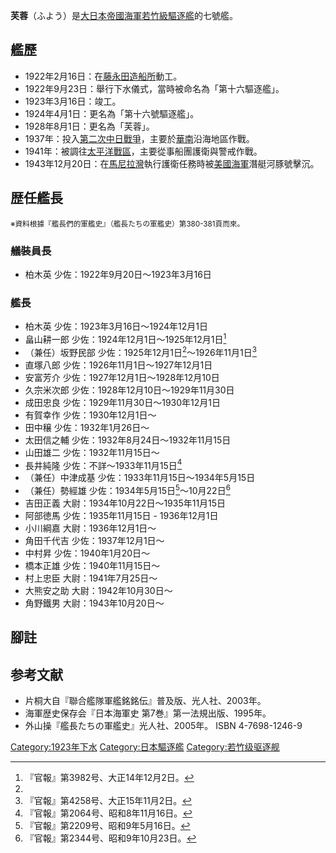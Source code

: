 {{軍艦模板
|Ship name= 芙蓉 [[File:Naval_Ensign_of_Japan.svg|20px]]<br /><small>ふよう</small>
|Ship image=[[File:Japanese_destroyer_No16_Fuyo.jpg|300px]]
|Ship caption=剛完工時的「芙蓉」（當時名為第16驅逐艦）。
|Operators={{navy|Empire of Japan|name=大日本帝國海軍|link=大日本帝國海軍}}
|Cost=
|Ship country={{flag|Empire of Japan}}
|Ship flag=
|Ship class=[[若竹級驅逐艦|若竹級驅逐艦]]
|Ship ordered=1918年度軍備計畫（[[八六艦隊案|八六艦隊案]]）
|Ship awarded=
|Ship builder=[[藤永田造船所|藤永田造船所]]
|Ship laid down=1922年2月16日
|Ship launched=1923年3月16日
|Ship christened=
|Ship commissioned=1923年8月20日
|Ship decommissioned=1944年2月5日
|Ship in service=
|Ship out of service=
|Ship reclassified=
|Ship refit=
|Ship fate=1943年12月20日於[[馬尼拉灣|馬尼拉灣]]被擊沉
|Ship motto=
|Ship nickname=
|Ship honours=
|Ship notes=
|Header caption=
|Ship displacement=標準：820噸
|Ship length=83.8公尺
|Ship beam=8.08公尺
|Ship draft=2.51公尺
|Ship power=21,500匹馬力
|Ship propulsion=齒輪減速渦輪機<br />2座2軸推進
|Ship speed=35.5節
|Ship range=
|Ship complement=
|Ship armament=*3 x 120毫米單裝艦砲
* 2 x 6.5毫米單裝機槍
* 2 x 530毫米雙聯裝魚雷發射管
|Ship armor=
}}
'''芙蓉'''（ふよう）是[[大日本帝國海軍|大日本帝國海軍]][[若竹級驅逐艦|若竹級驅逐艦]]的七號艦。

==艦歷==
*1922年2月16日：在[[藤永田造船所|藤永田造船所]]動工。
*1922年9月23日：舉行下水儀式，當時被命名為「第十六驅逐艦」。
*1923年3月16日：竣工。
*1924年4月1日：更名為「第十六號驅逐艦」。
*1928年8月1日：更名為「芙蓉」。
*1937年：投入[[第二次中日戰爭|第二次中日戰爭]]，主要於[[華南|華南]]沿海地區作戰。
*1941年：被調往[[太平洋戰區|太平洋戰區]]，主要從事船團護衛與警戒作戰。
*1943年12月20日：在[[馬尼拉灣|馬尼拉灣]]執行護衛任務時被[[美國海軍|美國海軍]]潛艇河豚號擊沉。

==歴任艦長==
<small>※資料根據『艦長們的軍艦史』（艦長たちの軍艦史）第380-381頁而來。</small>
===艤裝員長===
*柏木英 少佐：1922年9月20日～1923年3月16日
===艦長===
*柏木英 少佐：1923年3月16日～1924年12月1日 
*畠山耕一郎 少佐：1924年12月1日～1925年12月1日<ref name=kp3982>『官報』第3982号、大正14年12月2日。</ref> 
*（兼任）坂野民部 少佐：1925年12月1日<ref name=kp3982/>～1926年11月1日<ref>『官報』第4258号、大正15年11月2日。</ref> 
*直塚八郎 少佐：1926年11月1日～1927年12月1日
*安富芳介 少佐：1927年12月1日～1928年12月10日
*久宗米次郎 少佐：1928年12月10日～1929年11月30日
*成田忠良 少佐：1929年11月30日～1930年12月1日
*有賀幸作 少佐：1930年12月1日～
*田中穣 少佐：1932年1月26日～
*太田信之輔 少佐：1932年8月24日～1932年11月15日
*山田雄二 少佐：1932年11月15日～
*長井純隆 少佐：不詳～1933年11月15日<ref>『官報』第2064号、昭和8年11月16日。</ref>
*（兼任）中津成基 少佐：1933年11月15日～1934年5月15日
*（兼任）勢經雄 少佐：1934年5月15日<ref>『官報』第2209号、昭和9年5月16日。</ref>～10月22日<ref>『官報』第2344号、昭和9年10月23日。</ref>
*吉田正義 大尉：1934年10月22日～1935年11月15日
*阿部徳馬 少佐：1935年11月15日 - 1936年12月1日
*小川綱嘉 大尉：1936年12月1日～
*角田千代吉 少佐：1937年12月1日～
*中村昇 少佐：1940年1月20日～
*橋本正雄 少佐：1940年11月15日～
*村上忠臣 大尉：1941年7月25日～
*大熊安之助 大尉：1942年10月30日～
*角野鐵男 大尉：1943年10月20日～

==腳註==
{{Reflist}}
== 参考文献 ==
*片桐大自『聯合艦隊軍艦銘銘伝』普及版、光人社、2003年。
*海軍歴史保存会『日本海軍史 第7巻』第一法規出版、1995年。
*外山操『艦長たちの軍艦史』光人社、2005年。 ISBN 4-7698-1246-9

{{若竹型驱逐舰}}

[[Category:1923年下水|Category:1923年下水]]
[[Category:日本驅逐艦|Category:日本驅逐艦]]
[[Category:若竹级驱逐舰|Category:若竹级驱逐舰]]